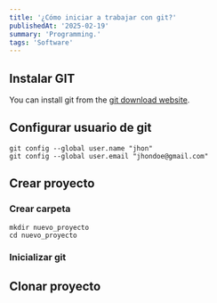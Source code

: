 ```yaml
---
title: '¿Cómo iniciar a trabajar con git?'
publishedAt: '2025-02-19'
summary: 'Programming.'
tags: 'Software'
---
```


## Instalar GIT

You can install git from the [git download website](https://git-scm.com/downloads).

## Configurar usuario de git

```
git config --global user.name "jhon"
git config --global user.email "jhondoe@gmail.com"
```

## Crear proyecto

### Crear carpeta

```
mkdir nuevo_proyecto
cd nuevo_proyecto
```

### Inicializar git

## Clonar proyecto
